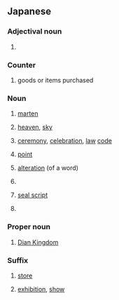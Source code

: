 {{also|でん}}
==Japanese==

===Adjectival noun===
{{ja-adj|infl=tari}}

# {{ja-def|恬}}

===Counter===
{{ja-pos|counter}}

# {{ja-def|点}} goods or items purchased

===Noun===
{{ja-noun}}

# {{ja-def|貂|黄鼬}} [[marten]]
# {{ja-def|天}} [[heaven]], [[sky]]
# {{ja-def|典}} [[ceremony]], [[celebration]], [[law]] [[code]]
# {{ja-def|点}} [[point]]
# {{ja-def|転}} [[alteration]] (of a word)
# {{ja-def|奠}}
# {{ja-def|篆}} [[w:seal script|seal script]]
# {{ja-def|纏}}

===Proper noun===
{{ja-pos|proper}}

# {{ja-def|滇}} [[w:Dian Kingdom|Dian Kingdom]]

===Suffix===
{{ja-pos|suffix}}

# {{ja-def|店}} [[store]]
# {{ja-def|展}} [[exhibition]], [[show]]